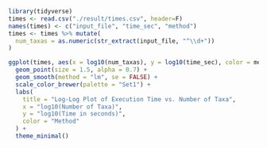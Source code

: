 ```r
library(tidyverse)
times <- read.csv("./result/times.csv", header=F)
names(times) <- c("input_file", "time_sec", "method")
times <- times %>% mutate(
  num_taxas = as.numeric(str_extract(input_file, "^\\d+"))
)

ggplot(times, aes(x = log10(num_taxas), y = log10(time_sec), color = method)) +
  geom_point(size = 1.5, alpha = 0.7) +
  geom_smooth(method = "lm", se = FALSE) +
  scale_color_brewer(palette = "Set1") +
  labs(
    title = "Log-Log Plot of Execution Time vs. Number of Taxa",
    x = "log10(Number of Taxa)",
    y = "log10(Time in seconds)",
    color = "Method"
  ) +
  theme_minimal()
```

